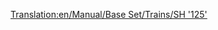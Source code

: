 [[Translation:en/Manual/Base Set/Trains/SH '125']]
{{ru/Перевод|en/Manual/Base Set/Trains/SH '125'|1}}
{{en/Manual/Base Set/Trains/Trains|Image=[[File:en/Manual/Base Set/Trains/Sh125.png]]
|Cost=£23,437 ($46.874)
|Speed=201 km/h (125 mph)
|Weight=70 t
|Power=4,500 hp (3.356 kW)
|Annual=£2,894 ($5.788)
|Designed=1978
|Lifespan=20
|Capacity=8 bags of mail
|Description=This is not a single locomotive but a pair, which operate in unison.  Both engines can contain extra cargo, by default mail. Don't forget to refit this vehicle to [[en/Manual/Base Set/Cargos/Passengers]] if you run a passenger-only service, so your stations don't start gathering [[en/Manual/Base Set/Cargos/Mail]]!

|Real-life=This is a renamed version of the British [https://www.wikipedia.org/wiki/Intercity 125 Intercity 125], the record-holder for the fastest diesel locomotive in the world (237 km/h or 148 MPH).
}}